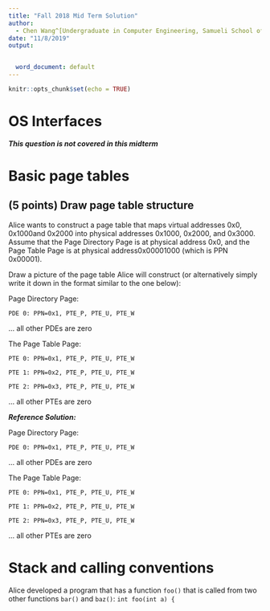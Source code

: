 ```yaml
---
title: "Fall 2018 Mid Term Solution"
author: 
  - Chen Wang^[Undergraduate in Computer Engineering, Samueli School of Engineering, University of California, Irvine. (chenw23@uci.edu)]
date: "11/8/2019"
output:


  word_document: default
---
```


```r
knitr::opts_chunk$set(echo = TRUE)
```

# OS Interfaces

***This question is not covered in this midterm***

# Basic page tables

## (5 points)  Draw page table structure

Alice wants to construct a page table that maps virtual addresses 0x0, 0x1000and 0x2000 into physical addresses 0x1000, 0x2000, and 0x3000.  Assume that the Page Directory Page is at physical address 0x0, and the Page Table Page is at physical address0x00001000 (which is PPN 0x00001).

Draw a picture of the page table Alice will construct (or alternatively simply write it down in the format similar to the one below):  

Page Directory Page:

`PDE 0: PPN=0x1, PTE_P, PTE_U, PTE_W`

...  all other PDEs are zero

The Page Table Page:

`PTE 0: PPN=0x1, PTE_P, PTE_U, PTE_W`

`PTE 1: PPN=0x2, PTE_P, PTE_U, PTE_W`

`PTE 2: PPN=0x3, PTE_P, PTE_U, PTE_W`

...  all other PTEs are zero

***Reference Solution:***

Page Directory Page:

`PDE 0: PPN=0x1, PTE_P, PTE_U, PTE_W`

...  all other PDEs are zero

The Page Table Page:

`PTE 0: PPN=0x1, PTE_P, PTE_U, PTE_W`

`PTE 1: PPN=0x2, PTE_P, PTE_U, PTE_W`

`PTE 2: PPN=0x3, PTE_P, PTE_U, PTE_W`

...  all other PTEs are zero

# Stack and calling conventions

Alice developed a program that has a function `foo()` that is called from two other functions `bar()` and `baz()`:
`int foo(int a) {`
